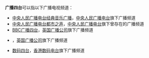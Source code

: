 '''广播四台'''可以指以下广播电视频道：

* [[中央人民广播电台经典音乐广播|中央人民广播电台经典音乐广播]]，[[中央人民广播电台|中央人民广播电台]]旗下广播频道
* [[中央人民广播电台都市之声|中央人民广播电台都市之声]]，[[中央人民广播电台|中央人民广播电台]]旗下曾存在的广播频道
* [[BBC广播四台|BBC广播四台]]，[[英国广播公司|英国广播公司]]旗下广播频道
* {{Link-en|BBC广播四台附属频道|BBC Radio 4 Extra}}，[[英国广播公司|英国广播公司]]旗下广播频道
* [[数码四台|数码四台]]，[[香港数码电台|香港数码电台]]旗下广播频道

{{disambig|cat=四字消歧义}}